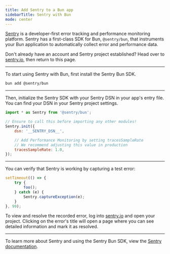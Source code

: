 ```yaml
---
title: Add Sentry to a Bun app
sidebarTitle: Sentry with Bun
mode: center
---
```


[Sentry](https://sentry.io) is a developer-first error tracking and performance monitoring platform. Sentry has a first-class SDK for Bun, `@sentry/bun`, that instruments your Bun application to automatically collect error and performance data.

Don't already have an account and Sentry project established? Head over to [sentry.io](https://sentry.io/signup/), then return to this page.

---

To start using Sentry with Bun, first install the Sentry Bun SDK.

```sh terminal icon="terminal"
bun add @sentry/bun
```

---

Then, initialize the Sentry SDK with your Sentry DSN in your app's entry file. You can find your DSN in your Sentry project settings.

```js sentry.ts icon="/icons/typescript.svg"
import * as Sentry from '@sentry/bun';

// Ensure to call this before importing any other modules!
Sentry.init({
	dsn: '__SENTRY_DSN__',

	// Add Performance Monitoring by setting tracesSampleRate
	// We recommend adjusting this value in production
	tracesSampleRate: 1.0,
});
```

---

You can verify that Sentry is working by capturing a test error:

```js sentry.ts icon="/icons/typescript.svg"
setTimeout(() => {
	try {
		foo();
	} catch (e) {
		Sentry.captureException(e);
	}
}, 99);
```

To view and resolve the recorded error, log into [sentry.io](https://sentry.io/) and open your project. Clicking on the error's title will open a page where you can see detailed information and mark it as resolved.

---

To learn more about Sentry and using the Sentry Bun SDK, view the [Sentry documentation](https://docs.sentry.io/platforms/javascript/guides/bun).
